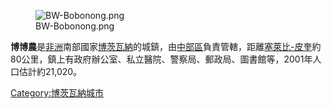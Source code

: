 [[Image:BW-Bobonong.png|right]]

'''博博農'''是[[非洲|非洲]]南部國家[[博茨瓦納|博茨瓦納]]的城鎮，由[[中部區_(博茨瓦納)|中部區]]負責管轄，距離[[塞萊比-皮奎|塞萊比-皮奎]]約80公里，鎮上有政府辦公室、私立醫院、警察局、郵政局、圖書館等，2001年人口估計約21,020。

{{Coord|21|58|S|28|20|E|region:BW_type:city|display=title}}

[[Category:博茨瓦納城市|Category:博茨瓦納城市]]

{{Botswana-stub}}